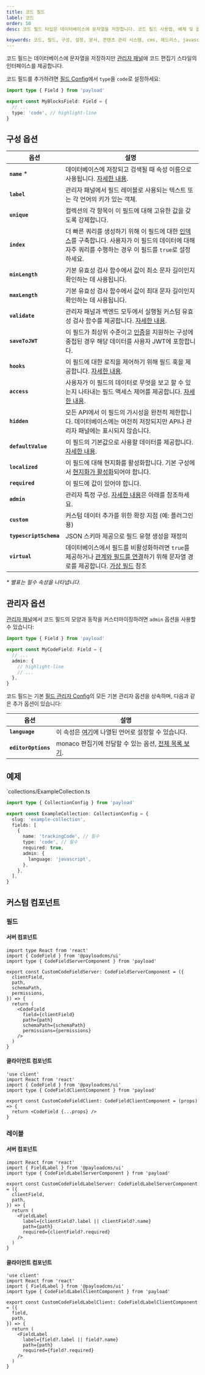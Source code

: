 ```yaml
---
title: 코드 필드
label: 코드
order: 50
desc: 코드 필드 타입은 데이터베이스에 문자열을 저장합니다. 코드 필드 사용법, 예제 및 옵션을 알아보세요.

keywords: 코드, 필드, 구성, 설정, 문서, 콘텐츠 관리 시스템, cms, 헤드리스, javascript, node, react, nextjs
---
```


코드 필드는 데이터베이스에 문자열을 저장하지만 [관리자 패널](../admin/overview)에 코드 편집기 스타일의 인터페이스를 제공합니다.

<LightDarkImage
  srcLight="https://payloadcms.com/images/docs/fields/code.png"
  srcDark="https://payloadcms.com/images/docs/fields/code-dark.png"
  alt="Payload 관리자 패널의 코드 필드를 보여줍니다"
  caption="이 필드는 `monaco-react` 편집기 구문 강조 표시를 사용하고 있습니다."
/>

코드 필드를 추가하려면 [필드 Config](./overview)에서 `type`을 `code`로 설정하세요:

```ts
import type { Field } from 'payload'

export const MyBlocksField: Field = {
  // ...
  type: 'code', // highlight-line
}
```

## 구성 옵션

| 옵션                   | 설명                                                                                                                                                                      |
| ---------------------- | ------------------------------------------------------------------------------------------------------------------------------------------------------------------------- |
| **`name`** \*          | 데이터베이스에 저장되고 검색될 때 속성 이름으로 사용됩니다. [자세한 내용](/docs/fields/overview#field-names).                                                            |
| **`label`**            | 관리자 패널에서 필드 레이블로 사용되는 텍스트 또는 각 언어의 키가 있는 객체.                                                                                              |
| **`unique`**           | 컬렉션의 각 항목이 이 필드에 대해 고유한 값을 갖도록 강제합니다.                                                                                                          |
| **`index`**            | 더 빠른 쿼리를 생성하기 위해 이 필드에 대한 [인덱스](../database/indexes)를 구축합니다. 사용자가 이 필드의 데이터에 대해 자주 쿼리를 수행하는 경우 이 필드를 `true`로 설정하세요. |
| **`minLength`**        | 기본 유효성 검사 함수에서 값이 최소 문자 길이인지 확인하는 데 사용됩니다.                                                                                                 |
| **`maxLength`**        | 기본 유효성 검사 함수에서 값이 최대 문자 길이인지 확인하는 데 사용됩니다.                                                                                                 |
| **`validate`**         | 관리자 패널과 백엔드 모두에서 실행될 커스텀 유효성 검사 함수를 제공합니다. [자세한 내용](/docs/fields/overview#validation).                                              |
| **`saveToJWT`**        | 이 필드가 최상위 수준이고 [인증](/docs/authentication/overview)을 지원하는 구성에 중첩된 경우 해당 데이터를 사용자 JWT에 포함합니다.                                    |
| **`hooks`**            | 이 필드에 대한 로직을 제어하기 위해 필드 훅을 제공합니다. [자세한 내용](../hooks/fields).                                                                                  |
| **`access`**           | 사용자가 이 필드의 데이터로 무엇을 보고 할 수 있는지 나타내는 필드 액세스 제어를 제공합니다. [자세한 내용](../access-control/fields).                                    |
| **`hidden`**           | 모든 API에서 이 필드의 가시성을 완전히 제한합니다. 데이터베이스에는 여전히 저장되지만 API나 관리자 패널에는 표시되지 않습니다.                                           |
| **`defaultValue`**     | 이 필드의 기본값으로 사용할 데이터를 제공합니다. [자세한 내용](/docs/fields/overview#default-values).                                                                    |
| **`localized`**        | 이 필드에 대해 현지화를 활성화합니다. 기본 구성에서 [현지화가 활성화](/docs/configuration/localization)되어야 합니다.                                                    |
| **`required`**         | 이 필드에 값이 있어야 합니다.                                                                                                                                             |
| **`admin`**            | 관리자 특정 구성. [자세한 내용](#admin-options)은 아래를 참조하세요.                                                                                                      |
| **`custom`**           | 커스텀 데이터 추가를 위한 확장 지점 (예: 플러그인용)                                                                                                                      |
| **`typescriptSchema`** | JSON 스키마 제공으로 필드 유형 생성을 재정의                                                                                                                              |
| **`virtual`**          | 데이터베이스에서 필드를 비활성화하려면 `true`를 제공하거나 [관계와 필드를 연결](/docs/fields/relationship#linking-virtual-fields-with-relationships)하기 위해 문자열 경로를 제공합니다. [가상 필드](https://payloadcms.com/blog/learn-how-virtual-fields-can-help-solve-common-cms-challenges) 참조 |

_\* 별표는 필수 속성을 나타냅니다._

## 관리자 옵션

[관리자 패널](../admin/overview)에서 코드 필드의 모양과 동작을 커스터마이징하려면 `admin` 옵션을 사용할 수 있습니다:

```ts
import type { Field } from 'payload'

export const MyCodeField: Field = {
  // ...
  admin: {
    // highlight-line
    // ...
  },
}
```

코드 필드는 기본 [필드 관리자 Config](./overview#admin-options)의 모든 기본 관리자 옵션을 상속하며, 다음과 같은 추가 옵션이 있습니다:

| 옵션                | 설명                                                                                                                                                                                       |
| ------------------- | ------------------------------------------------------------------------------------------------------------------------------------------------------------------------------------------ |
| **`language`**      | 이 속성은 [여기](https://github.com/microsoft/monaco-editor/tree/main/src/basic-languages)에 나열된 언어로 설정할 수 있습니다.                                                            |
| **`editorOptions`** | monaco 편집기에 전달할 수 있는 옵션, [전체 목록 보기](https://microsoft.github.io/monaco-editor/typedoc/interfaces/editor.IDiffEditorConstructionOptions.html).                          |

## 예제

`collections/ExampleCollection.ts

```ts
import type { CollectionConfig } from 'payload'

export const ExampleCollection: CollectionConfig = {
  slug: 'example-collection',
  fields: [
    {
      name: 'trackingCode', // 필수
      type: 'code', // 필수
      required: true,
      admin: {
        language: 'javascript',
      },
    },
  ],
}
```

## 커스텀 컴포넌트

### 필드

#### 서버 컴포넌트

```tsx
import type React from 'react'
import { CodeField } from '@payloadcms/ui'
import type { CodeFieldServerComponent } from 'payload'

export const CustomCodeFieldServer: CodeFieldServerComponent = ({
  clientField,
  path,
  schemaPath,
  permissions,
}) => {
  return (
    <CodeField
      field={clientField}
      path={path}
      schemaPath={schemaPath}
      permissions={permissions}
    />
  )
}
```

#### 클라이언트 컴포넌트

```tsx
'use client'
import React from 'react'
import { CodeField } from '@payloadcms/ui'
import type { CodeFieldClientComponent } from 'payload'

export const CustomCodeFieldClient: CodeFieldClientComponent = (props) => {
  return <CodeField {...props} />
}
```

### 레이블

#### 서버 컴포넌트

```tsx
import React from 'react'
import { FieldLabel } from '@payloadcms/ui'
import type { CodeFieldLabelServerComponent } from 'payload'

export const CustomCodeFieldLabelServer: CodeFieldLabelServerComponent = ({
  clientField,
  path,
}) => {
  return (
    <FieldLabel
      label={clientField?.label || clientField?.name}
      path={path}
      required={clientField?.required}
    />
  )
}
```

#### 클라이언트 컴포넌트

```tsx
'use client'
import React from 'react'
import { FieldLabel } from '@payloadcms/ui'
import type { CodeFieldLabelClientComponent } from 'payload'

export const CustomCodeFieldLabelClient: CodeFieldLabelClientComponent = ({
  field,
  path,
}) => {
  return (
    <FieldLabel
      label={field?.label || field?.name}
      path={path}
      required={field?.required}
    />
  )
}
```